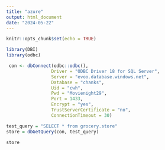 ```yaml
---
title: "azure"
output: html_document
date: "2024-05-22"
---
```


```r
knitr::opts_chunk$set(echo = TRUE)
```

```r
library(DBI)
library(odbc)
```

```r
 con <- dbConnect(odbc::odbc(),
                 Driver = "ODBC Driver 18 for SQL Server",
                 Server = "evoo.database.windows.net",
                 Database = "chanks",
                 Uid = "cwh",
                 Pwd = "Movienight29",
                 Port = 1433,
                 Encrypt = "yes",
                 TrustServerCertificate = "no",
                 ConnectionTimeout = 30)
```

```r
test_query = "SELECT * from grocery.store"
store = dbGetQuery(con, test_query)
```

```r
store

```

